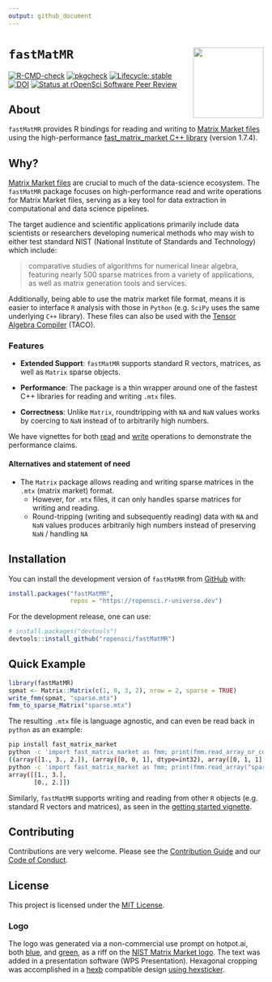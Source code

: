 ```yaml
---
output: github_document
---
```


# `fastMatMR` <img src="man/figures/logo.png" align="right" height="139" alt="" />

<!-- badges: start -->
[![R-CMD-check](https://github.com/ropensci/fastMatMR/actions/workflows/R-CMD-check.yaml/badge.svg)](https://github.com/ropensci/fastMatMR/actions/workflows/R-CMD-check.yaml)
[![pkgcheck](https://github.com/ropensci/fastMatMR/workflows/pkgcheck/badge.svg)](https://github.com/ropensci/fastMatMR/actions?query=workflow%3Apkgcheck)
[![Lifecycle: stable](https://img.shields.io/badge/lifecycle-stable-brightgreen.svg)](https://lifecycle.r-lib.org/articles/stages.html#stable)
[![DOI](https://zenodo.org/badge/685246044.svg)](https://zenodo.org/badge/latestdoi/685246044)
[![Status at rOpenSci Software Peer Review](https://badges.ropensci.org/606_status.svg)](https://github.com/ropensci/software-review/issues/606)
<!-- badges: end -->

## About

`fastMatMR` provides R bindings for reading and writing to [Matrix Market
files](https://math.nist.gov/MatrixMarket/formats.html) using the
high-performance [fast_matrix_market C++
library](https://github.com/alugowski/fast_matrix_market) (version 1.7.4).

## Why?

[Matrix Market files](https://math.nist.gov/MatrixMarket/formats.html) are
crucial to much of the data-science ecosystem. The `fastMatMR` package focuses
on high-performance read and write operations for Matrix Market files, serving
as a key tool for data extraction in computational and data science pipelines.

The target audience and scientific applications primarily include data
scientists or researchers developing numerical methods who may wish to either
test standard NIST (National Institute of Standards and Technology) which
include:

> comparative studies of algorithms for numerical linear algebra, featuring
> nearly 500 sparse matrices from a variety of applications, as well as matrix
> generation tools and services.

Additionally, being able to use the matrix market file format, means it is
easier to interface `R` analysis with those in `Python` (e.g. `SciPy` uses the
same underlying `C++` library). These files can also be used with the [Tensor
Algebra Compiler](http://tensor-compiler.org/docs/tensors.html) (TACO).

### Features

- **Extended Support**: `fastMatMR` supports standard R vectors, matrices, as
  well as `Matrix` sparse objects.

- **Performance**: The package is a thin wrapper around one of the fastest C++
  libraries for reading and writing `.mtx` files.

- **Correctness**: Unlike `Matrix`, roundtripping with `NA` and `NaN` values
  works by coercing to `NaN` instead of to arbitrarily high numbers.

We have vignettes for both
[read](https://ropensci.github.io/fastMatMR/articles/fmm_read_bench.html) and
[write](https://ropensci.github.io/fastMatMR/articles/fmm_write_bench.html)
operations to demonstrate the performance claims.

#### Alternatives and statement of need

- The `Matrix` package allows reading and writing sparse matrices in the `.mtx`
  (matrix market) format.
  + However, for `.mtx` files, it can only handles sparse matrices for writing
  and reading.
  + Round-tripping (writing and subsequently reading) data with `NA` and `NaN`
    values produces arbitrarily high numbers instead of preserving `NaN` /
    handling `NA`

## Installation

You can install the development version of `fastMatMR` from
[GitHub](https://github.com/) with:

```r
install.packages("fastMatMR",
                 repos = "https://ropensci.r-universe.dev")
```

For the development release, one can use:

```r
# install.packages("devtools")
devtools::install_github("ropensci/fastMatMR")
```

## Quick Example

```r
library(fastMatMR)
spmat <- Matrix::Matrix(c(1, 0, 3, 2), nrow = 2, sparse = TRUE)
write_fmm(spmat, "sparse.mtx")
fmm_to_sparse_Matrix("sparse.mtx")
```

The resulting `.mtx` file is language agnostic, and can even be read back in
`python` as an example:

```bash
pip install fast_matrix_market
python -c 'import fast_matrix_market as fmm; print(fmm.read_array_or_coo("sparse.mtx"))'
((array([1., 3., 2.]), (array([0, 0, 1], dtype=int32), array([0, 1, 1], dtype=int32))), (2, 2))
python -c 'import fast_matrix_market as fmm; print(fmm.read_array("sparse.mtx"))'
array([[1., 3.],
       [0., 2.]])
```

Similarly, `fastMatMR` supports writing and reading from other `R` objects (e.g.
standard R vectors and matrices), as seen in the [getting started
vignette](https://ropensci.github.io/fastMatMR/articles/basic_usage.html).

## Contributing

Contributions are very welcome. Please see the [Contribution Guide](CONTRIBUTING.md) and our [Code of Conduct](https://ropensci.org/code-of-conduct/).

## License

This project is licensed under the [MIT License](LICENSE.md).

### Logo

The logo was generated via a non-commercial use prompt on hotpot.ai, both
[blue](https://hotpot.ai/s/art-generator/8-TNiwRilbBFnQHwK), and
[green](https://hotpot.ai/s/art-generator/8-E2dBngG5nRiwCeL), as a riff on the
[NIST Matrix Market logo](https://math.nist.gov/MatrixMarket/). The text was
added in a presentation software (WPS Presentation). Hexagonal cropping was
accomplished in a [hexb](http://hexb.in/) compatible design [using
hexsticker](https://github.com/fridex/hexsticker).

